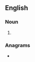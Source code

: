 ==English==

===Noun===
{{head|en|noun form}}

# {{plural of|pusta|lang=en}}

===Anagrams===
* {{anagrams|en|a=apsstu|stupas}}